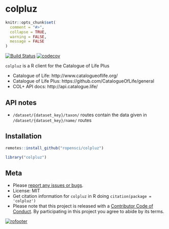 colpluz
=======

```r
knitr::opts_chunk$set(
  comment = "#>",
  collapse = TRUE,
  warning = FALSE,
  message = FALSE
)
```

<!-- README.md is generated from README.Rmd. Please edit that file -->

<!-- [![Build Status](https://travis-ci.com/ropensci/colpluz.svg?branch=master)](https://travis-ci.com/ropensci/colpluz) -->
<!-- [![Build status](https://ci.appveyor.com/api/projects/status/wybrsqmo4kp75a96?svg=true)](https://ci.appveyor.com/project/sckott/colpluz) -->
[![Build Status](https://github.com/ropensci/colpluz/workflows/R-CMD-check/badge.svg)](https://github.com/ropensci/colpluz/actions)
[![codecov](https://codecov.io/gh/ropensci/colpluz/branch/master/graph/badge.svg)](https://codecov.io/gh/ropensci/colpluz)

`colpluz` is a R client for the Catalogue of Life Plus

* Catalogue of Life: http://www.catalogueoflife.org/
* Catalogue of Life Plus: https://github.com/CatalogueOfLife/general
* COL+ API docs: http://api.catalogue.life/

## API notes

* `/dataset/{dataset_key}/taxon/` routes contain the data given in `/dataset/{dataset_key}/name/` routes

## Installation

```r
remotes::install_github("ropensci/colpluz")
```

```r
library("colpluz")
```

## Meta

* Please [report any issues or bugs](https://github.com/ropensci/colpluz/issues).
* License: MIT
* Get citation information for `colpluz` in R doing `citation(package = 'colpluz')`
* Please note that this project is released with a [Contributor Code of Conduct][coc].
By participating in this project you agree to abide by its terms.

[![rofooter](https://ropensci.org/public_images/github_footer.png)](https://ropensci.org)

[coc]: https://github.com/ropensci/colpluz/blob/master/CODE_OF_CONDUCT.md
